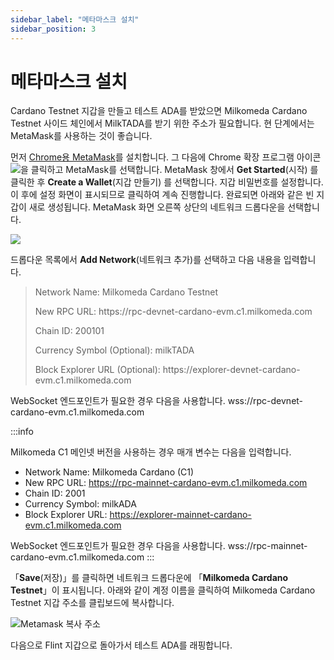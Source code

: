 ```yaml
---
sidebar_label: "메타마스크 설치"
sidebar_position: 3
---
```



# 메타마스크 설치

Cardano Testnet 지갑을 만들고 테스트 ADA를 받았으면 Milkomeda Cardano Testnet 사이드 체인에서 MilkTADA를 받기 위한 주소가 필요합니다. 현 단계에서는 MetaMask를 사용하는 것이 좋습니다.

먼저 [Chrome용 MetaMask](https://chrome.google.com/webstore/detail/metamask/nkbihfbeogaeaoehlefnkodbefgpgknn)를 설치합니다. 그 다음에 Chrome 확장 프로그램 아이콘 <img src={puzzleIcon} className="img-icon" />을 클릭하고 MetaMask를 선택합니다. MetaMask 창에서 **Get Started**(시작) 를 클릭한 후 **Create a Wallet**(지갑 만들기) 를 선택합니다. 지갑 비밀번호를 설정합니다. 이 후에 설정 화면이 표시되므로 클릭하여 계속 진행합니다. 완료되면 아래와 같은 빈 지갑이 새로 생성됩니다. MetaMask 화면 오른쪽 상단의 네트워크 드롭다운을 선택합니다.

![](/img/metamask-change-network.png)

드롭다운 목록에서 **Add Network**(네트워크 추가)를 선택하고 다음 내용을 입력합니다.

> Network Name: Milkomeda Cardano Testnet
> 
> <p>New RPC URL: https://rpc-devnet-cardano-evm.c1.milkomeda.com</p>
> 
> Chain ID: 200101
> 
> Currency Symbol (Optional): milkTADA
> 
> <p> Block Explorer URL (Optional): https://explorer-devnet-cardano-evm.c1.milkomeda.com </p>
WebSocket 엔드포인트가 필요한 경우 다음을 사용합니다. wss://rpc-devnet-cardano-evm.c1.milkomeda.com

:::info

Milkomeda C1 메인넷 버전을 사용하는 경우 매개 변수는 다음을 입력합니다.

- Network Name: Milkomeda Cardano (C1)
- <span>New RPC URL: https://rpc-mainnet-cardano-evm.c1.milkomeda.com</span>
- Chain ID: 2001
- Currency Symbol: milkADA
- <span> Block Explorer URL: https://explorer-mainnet-cardano-evm.c1.milkomeda.com </span>

WebSocket 엔드포인트가 필요한 경우 다음을 사용합니다. wss://rpc-mainnet-cardano-evm.c1.milkomeda.com :::

「**Save**(저장)」를 클릭하면 네트워크 드롭다운에 「**Milkomeda Cardano Testnet**」이 표시됩니다. 아래와 같이 계정 이름을 클릭하여 Milkomeda Cardano Testnet 지갑 주소를 클립보드에 복사합니다.

![Metamask 복사 주소](/img/metamask-copy-c1-testnet-address.png)

다음으로 Flint 지갑으로 돌아가서 테스트 ADA를 래핑합니다.
